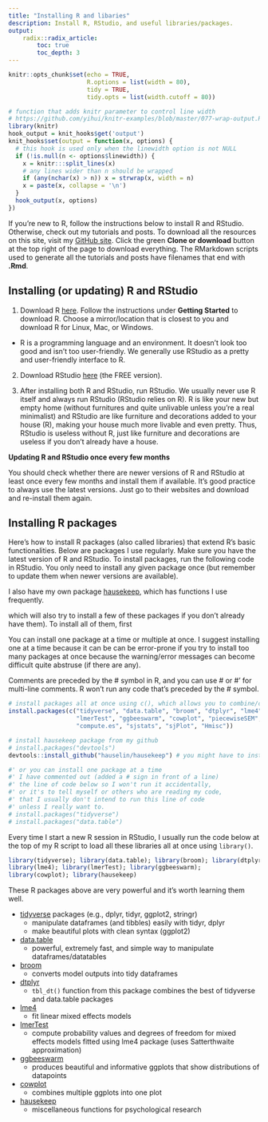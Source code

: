 ```yaml
---
title: "Installing R and libaries"
description: Install R, RStudio, and useful libraries/packages.
output:
    radix::radix_article:
        toc: true
        toc_depth: 3
---
```


```r
knitr::opts_chunk$set(echo = TRUE,
                      R.options = list(width = 80),
                      tidy = TRUE,
                      tidy.opts = list(width.cutoff = 80))
```


```r
# function that adds knitr parameter to control line width
# https://github.com/yihui/knitr-examples/blob/master/077-wrap-output.Rmd
library(knitr)
hook_output = knit_hooks$get('output')
knit_hooks$set(output = function(x, options) {
  # this hook is used only when the linewidth option is not NULL
  if (!is.null(n <- options$linewidth)) {
    x = knitr:::split_lines(x)
    # any lines wider than n should be wrapped
    if (any(nchar(x) > n)) x = strwrap(x, width = n)
    x = paste(x, collapse = '\n')
  }
  hook_output(x, options)
})
```

If you're new to R, follow the instructions below to install R and RStudio. Otherwise, check out my tutorials and posts. To download all the resources on this site, visit my [GitHub site](https://github.com/hauselin/rtutorialsite). Click the green **Clone or download** button at the top right of the page to download everything. The RMarkdown scripts used to generate all the tutorials and posts have filenames that end with **.Rmd**.

## Installing (or updating) R and RStudio

1. Download R [here](https://www.r-project.org/). Follow the instructions under **Getting Started** to download R. Choose a mirror/location that is closest to you and download R for Linux, Mac, or Windows.

* R is a programming language and an environment. It doesn't look too good and isn't too user-friendly. We generally use RStudio as a pretty and user-friendly interface to R.

2. Download RStudio [here](https://www.rstudio.com/products/rstudio/download/) (the FREE version).

3. After installing both R and RStudio, run RStudio. We usually never use R itself and always run RStudio (RStudio relies on R). R is like your new but empty home (without furnitures and quite unlivable unless you're a real minimalist) and RStudio are like furniture and decorations added to your house (R), making your house much more livable and even pretty. Thus, RStudio is useless without R, just like furniture and decorations are useless if you don't already have a house. 

**Updating R and RStudio once every few months**

You should check whether there are newer versions of R and RStudio at least once every few months and install them if available. It's good practice to always use the latest versions. Just go to their websites and download and re-install them again.


## Installing R packages

Here's how to install R packages (also called libraries) that extend R's basic functionalities. Below are packages I use regularly. Make sure you have the latest version of R and RStudio. To install packages, run the following code in RStudio. You only need to install any given package once (but remember to update them when newer versions are available).

I also have my own package [hausekeep](https://hauselin.github.io/hausekeep/), which has functions I use frequently.

which will also try to install a few of these packages if you don't already have them). To install all of them, first 

You can install one package at a time or multiple at once. I suggest installing one at a time because it can be can be error-prone if you try to install too many packages at once because the warning/error messages can become difficult quite abstruse (if there are any).

Comments are preceded by the # symbol in R, and you can use # or #' for multi-line comments. R won't run any code that's preceded by the # symbol.

```r
# install packages all at once using c(), which allows you to combine/concatenate stuff
install.packages(c("tidyverse", "data.table", "broom", "dtplyr", "lme4", 
                   "lmerTest", "ggbeeswarm", "cowplot", "piecewiseSEM",
                   "compute.es", "sjstats", "sjPlot", "Hmisc"))

# install hausekeep package from my github
# install.packages("devtools")
devtools::install_github("hauselin/hausekeep") # you might have to install devtools first (see above)

#' or you can install one package at a time
#' I have commented out (added a # sign in front of a line)
#' the line of code below so I won't run it accidentally,
#' or it's to tell myself or others who are reading my code,
#' that I usually don't intend to run this line of code
#' unless I really want to.
# install.packages("tidyverse")
# install.packages("data.table")
```

Every time I start a new R session in RStudio, I usually run the code below at the top of my R script to load all these libraries all at once using `library()`.

```r
library(tidyverse); library(data.table); library(broom); library(dtplyr); 
library(lme4); library(lmerTest); library(ggbeeswarm); 
library(cowplot); library(hausekeep)
```

These R packages above are very powerful and it's worth learning them well.

- [tidyverse](https://www.tidyverse.org/) packages (e.g., dplyr, tidyr, ggplot2, stringr)
  - manipulate dataframes (and tibbles) easily with tidyr, dplyr
  - make beautiful plots with clean syntax (ggplot2)
- [data.table](https://cran.r-project.org/web/packages/data.table/vignettes/datatable-intro.html)
  - powerful, extremely fast, and simple way to manipulate dataframes/datatables
- [broom](https://cran.r-project.org/web/packages/broom/vignettes/broom.html)
  - converts model outputs into tidy dataframes
- [dtplyr](https://github.com/hadley/dtplyr)
  - `tbl_dt()` function from this package combines the best of tidyverse and data.table packages
- [lme4](https://www.jaredknowles.com/journal/2013/11/25/getting-started-with-mixed-effect-models-in-r)
  - fit linear mixed effects models
- [lmerTest](https://cran.r-project.org/web/packages/lmerTest/index.html)
  - compute probability values and degrees of freedom for mixed effects models fitted using lme4 package (uses Satterthwaite approximation)
- [ggbeeswarm](https://github.com/eclarke/ggbeeswarm)
  - produces beautiful and informative ggplots that show distributions of datapoints
- [cowplot](https://cran.r-project.org/web/packages/cowplot/vignettes/introduction.html)
  - combines multiple ggplots into one plot
- [hausekeep](https://hauselin.github.io/hausekeep/)
  - miscellaneous functions for psychological research 
